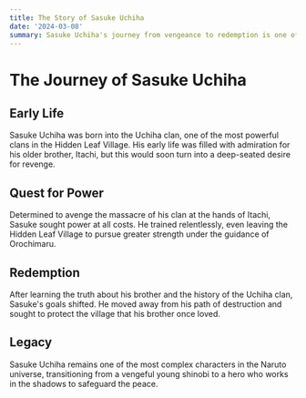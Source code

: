 ```yaml
---
title: The Story of Sasuke Uchiha
date: '2024-03-08'
summary: Sasuke Uchiha's journey from vengeance to redemption is one of the most pivotal arcs in the world of shinobi.
---
```


# The Journey of Sasuke Uchiha

## Early Life

Sasuke Uchiha was born into the Uchiha clan, one of the most powerful clans in the Hidden Leaf Village. His early life was filled with admiration for his older brother, Itachi, but this would soon turn into a deep-seated desire for revenge.

## Quest for Power

Determined to avenge the massacre of his clan at the hands of Itachi, Sasuke sought power at all costs. He trained relentlessly, even leaving the Hidden Leaf Village to pursue greater strength under the guidance of Orochimaru.

## Redemption

After learning the truth about his brother and the history of the Uchiha clan, Sasuke's goals shifted. He moved away from his path of destruction and sought to protect the village that his brother once loved.

## Legacy

Sasuke Uchiha remains one of the most complex characters in the Naruto universe, transitioning from a vengeful young shinobi to a hero who works in the shadows to safeguard the peace.

